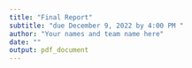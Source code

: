 ```yaml
---
title: "Final Report"
subtitle: "due December 9, 2022 by 4:00 PM "
author: "Your names and team name here"
date: ""
output: pdf_document
---
```

